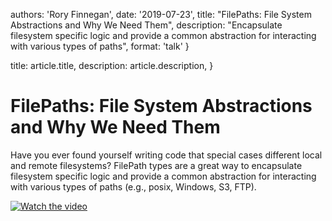 

  authors: 'Rory Finnegan',
  date: '2019-07-23',
  title: "FilePaths: File System Abstractions and Why We Need Them",
  description: "Encapsulate filesystem specific logic and provide a common abstraction for interacting with various types of paths",
  format: 'talk'
}

  title: article.title,
  description: article.description,
}



# FilePaths: File System Abstractions and Why We Need Them

Have you ever found yourself writing code that special cases different local and remote filesystems?
FilePath types are a great way to encapsulate filesystem specific logic and provide a common abstraction for interacting with various types of paths (e.g., posix, Windows, S3, FTP).

[![Watch the video](https://img.youtube.com/vi/Ed6LklkKL6c/default.jpg)](https://youtu.be/Ed6LklkKL6c?t=276)
